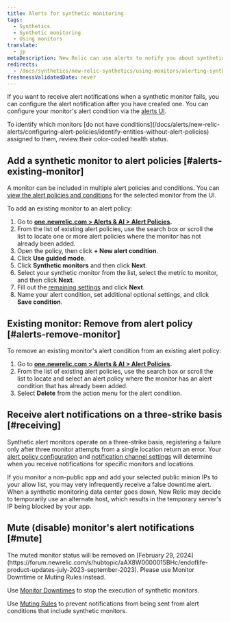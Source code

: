 ```yaml
---
title: Alerts for synthetic monitoring
tags:
  - Synthetics
  - Synthetic monitoring
  - Using monitors
translate:
  - jp
metaDescription: New Relic can use alerts to notify you about synthetic monitors's failures.
redirects:
  - /docs/synthetics/new-relic-synthetics/using-monitors/alerting-synthetics
freshnessValidatedDate: never
---
```


If you want to receive alert notifications when a synthetic monitor fails, you can configure the alert notification after you have created one. You can configure your monitor's alert condition via the [alerts UI](/docs/alerts-applied-intelligence/new-relic-alerts/alert-policies/create-edit-or-find-alert-policy/).

<Callout variant="tip">
  To identify which monitors [do not have conditions](/docs/alerts/new-relic-alerts/configuring-alert-policies/identify-entities-without-alert-policies) assigned to them, review their color-coded health status.
</Callout>

## Add a synthetic monitor to alert policies [#alerts-existing-monitor]

A monitor can be included in multiple alert policies and conditions. You can [view the alert policies and conditions](/docs/synthetics/new-relic-synthetics/using-monitors/view-monitors-alert-policies-conditions) for the selected monitor from the <InlinePopover type="alerts" /> UI.

To add an existing monitor to an alert policy:

1. Go to **[one.newrelic.com > Alerts & AI > Alert Policies](https://one.newrelic.com/alerts-ai/condition-builder/policy-list).**
2. From the list of existing alert policies, use the search box or scroll the list to locate one or more alert policies where the monitor has not already been added.
3. Open the policy, then click **+ New alert condition**.
4. Click **Use guided mode**. 
5. Click **Synthetic monitors** and then click **Next**.
6. Select your synthetic monitor from the list, select the metric to monitor, and then click **Next**. 
7. Fill out the [remaining settings](/docs/alerts-applied-intelligence/new-relic-alerts/alert-conditions/create-nrql-alert-conditions/#query-order) and click **Next**.
8. Name your alert condition, set additional optional settings, and click **Save condition**. 

## Existing monitor: Remove from alert policy [#alerts-remove-monitor]

To remove an existing monitor's alert condition from an existing alert policy:

1. Go to **[one.newrelic.com > Alerts & AI > Alert Policies](https://one.newrelic.com/alerts-ai/condition-builder/policy-list).**
2. From the list of existing alert policies, use the search box or scroll the list to locate and select an alert policy where the monitor has an alert condition that has already been added.
3. Select **Delete** from the action menu for the alert condition.

## Receive alert notifications on a three-strike basis [#receiving]

Synthetic alert monitors operate on a three-strike basis, registering a failure only after three monitor attempts from a single location return an error. Your [alert policy configuration](/docs/alerts/new-relic-alerts-beta/configuring-alert-policies/alert-policy-workflow) and [notification channel settings](/docs/alerts/new-relic-alerts-beta/managing-notification-channels/notification-channels-controlling-where-send-alerts) will determine when you receive notifications for specific monitors and locations.

If you monitor a non-public app and add your selected public minion IPs to your allow list, you may very infrequently receive a false downtime alert. When a synthetic monitoring data center goes down, New Relic may decide to temporarily use an alternate host, which results in the temporary server's IP being blocked by your app.

## Mute (disable) monitor's alert notifications [#mute]

<Callout variant="important">
  The muted monitor status will be removed on [February 29, 2024](https://forum.newrelic.com/s/hubtopic/aAX8W0000015BHc/endoflife-product-updates-july-2023-september-2023). Please use Monitor Downtime or Muting Rules instead.
</Callout>

Use [Monitor Downtimes](/docs/synthetics/synthetic-monitoring/using-monitors/monitor-downtimes-disable-monitoring-during-scheduled-maintenance-times/) to stop the execution of synthetic monitors.

Use [Muting Rules](/docs/alerts-applied-intelligence/new-relic-alerts/alert-notifications/muting-rules-suppress-notifications/) to prevent notifications from being sent from alert conditions that include synthetic monitors.